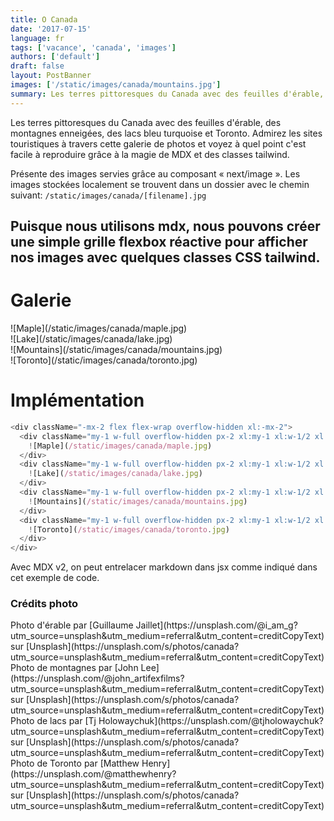 ```yaml
---
title: O Canada
date: '2017-07-15'
language: fr
tags: ['vacance', 'canada', 'images']
authors: ['default']
draft: false
layout: PostBanner
images: ['/static/images/canada/mountains.jpg']
summary: Les terres pittoresques du Canada avec des feuilles d'érable, des montagnes enneigées, des lacs bleu turquoise et Toronto. Admirez les sites touristiques à travers cette galerie de photos et voyez à quel point c'est facile à reproduire grâce à la magie de MDX et des classes tailwind.
---
```


 Les terres pittoresques du Canada avec des feuilles d'érable, des montagnes enneigées, des lacs bleu turquoise et Toronto. Admirez les sites touristiques à travers cette galerie de photos et voyez à quel point c'est facile à reproduire grâce à la magie de MDX et des classes tailwind.

Présente des images servies grâce au composant « next/image ». Les images stockées localement se trouvent dans un dossier avec le chemin suivant: `/static/images/canada/[filename].jpg`

Puisque nous utilisons mdx, nous pouvons créer une simple grille flexbox réactive pour afficher nos images avec quelques classes CSS tailwind.
---

# Galerie

<div className="-mx-2 flex flex-wrap overflow-hidden xl:-mx-2">
  <div className="my-1 w-full overflow-hidden px-2 xl:my-1 xl:w-1/2 xl:px-2">
    ![Maple](/static/images/canada/maple.jpg)
  </div>
  <div className="my-1 w-full overflow-hidden px-2 xl:my-1 xl:w-1/2 xl:px-2">
    ![Lake](/static/images/canada/lake.jpg)
  </div>
  <div className="my-1 w-full overflow-hidden px-2 xl:my-1 xl:w-1/2 xl:px-2">
    ![Mountains](/static/images/canada/mountains.jpg)
  </div>
  <div className="my-1 w-full overflow-hidden px-2 xl:my-1 xl:w-1/2 xl:px-2">
    ![Toronto](/static/images/canada/toronto.jpg)
  </div>
</div>

# Implémentation

```js
<div className="-mx-2 flex flex-wrap overflow-hidden xl:-mx-2">
  <div className="my-1 w-full overflow-hidden px-2 xl:my-1 xl:w-1/2 xl:px-2">
    ![Maple](/static/images/canada/maple.jpg)
  </div>
  <div className="my-1 w-full overflow-hidden px-2 xl:my-1 xl:w-1/2 xl:px-2">
    ![Lake](/static/images/canada/lake.jpg)
  </div>
  <div className="my-1 w-full overflow-hidden px-2 xl:my-1 xl:w-1/2 xl:px-2">
    ![Mountains](/static/images/canada/mountains.jpg)
  </div>
  <div className="my-1 w-full overflow-hidden px-2 xl:my-1 xl:w-1/2 xl:px-2">
    ![Toronto](/static/images/canada/toronto.jpg)
  </div>
</div>
```

Avec MDX v2, on peut entrelacer markdown dans jsx comme indiqué dans cet exemple de code.

### Crédits photo

<div>
  Photo d'érable par [Guillaume
  Jaillet](https://unsplash.com/@i_am_g?utm_source=unsplash&amp;utm_medium=referral&amp;utm_content=creditCopyText)
  sur
  [Unsplash](https://unsplash.com/s/photos/canada?utm_source=unsplash&amp;utm_medium=referral&amp;utm_content=creditCopyText)
</div>
<div>
  Photo de montagnes par [John
  Lee](https://unsplash.com/@john_artifexfilms?utm_source=unsplash&amp;utm_medium=referral&amp;utm_content=creditCopyText)
  sur
  [Unsplash](https://unsplash.com/s/photos/canada?utm_source=unsplash&amp;utm_medium=referral&amp;utm_content=creditCopyText)
</div>
<div>
  Photo de lacs par [Tj
  Holowaychuk](https://unsplash.com/@tjholowaychuk?utm_source=unsplash&amp;utm_medium=referral&amp;utm_content=creditCopyText)
  sur
  [Unsplash](https://unsplash.com/s/photos/canada?utm_source=unsplash&amp;utm_medium=referral&amp;utm_content=creditCopyText)
</div>
<div>
  Photo de Toronto par [Matthew
  Henry](https://unsplash.com/@matthewhenry?utm_source=unsplash&amp;utm_medium=referral&amp;utm_content=creditCopyText)
  sur
  [Unsplash](https://unsplash.com/s/photos/canada?utm_source=unsplash&amp;utm_medium=referral&amp;utm_content=creditCopyText)
</div>